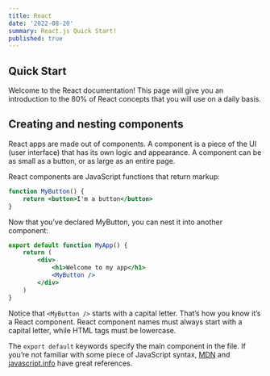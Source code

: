 ```yaml
---
title: React
date: '2022-08-20'
summary: React.js Quick Start!
published: true
---
```


## Quick Start

Welcome to the React documentation! This page will give you an introduction to the 80% of React concepts that you will use on a daily basis.

## Creating and nesting components

React apps are made out of components. A component is a piece of the UI (user interface) that has its own logic and appearance. A component can be as small as a button, or as large as an entire page.

React components are JavaScript functions that return markup:

```jsx
function MyButton() {
	return <button>I'm a button</button>
}
```

Now that you’ve declared MyButton, you can nest it into another component:

```jsx
export default function MyApp() {
	return (
		<div>
			<h1>Welcome to my app</h1>
			<MyButton />
		</div>
	)
}
```

Notice that `<MyButton />` starts with a capital letter. That’s how you know it’s a React component. React component names must always start with a capital letter, while HTML tags must be lowercase.

The `export default` keywords specify the main component in the file. If you’re not familiar with some piece of JavaScript syntax, [MDN](https://developer.mozilla.org/en-US/docs/web/javascript/reference/statements/export) and [javascript.info](https://javascript.info/import-export) have great references.
